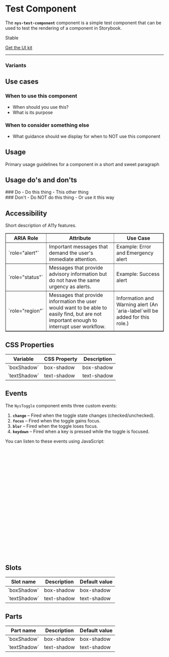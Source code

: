 
<Meta of={NysTestComponentStories} title="Components/TestComponent/Documentation" />

# Test Component

The **`nys-test-component`** component is a simple test component that can be used to test the rendering of a component in Storybook.

<p class="pill stable">Stable</p>

<p class="pill uikit"><a href="#">Get the UI kit</a></p>

***

<Canvas of={NysTestComponentStories.Default} />

<Controls />

### Variants

<Canvas of={NysTestComponentStories.CustomName} />

## Use cases

### When to use this component
  - When should you use this?
  - What is its purpose

### When to consider something else
  - What guidance should we display for when to NOT use this component

## Usage 

Primary usage guidelines for a component in a short and sweet paragraph

## Usage do's and don'ts

<div class="usagedos do">
### Do
- Do this thing
- This other thing
</div>

<div class="usagedos dont">
### Don't
  - Do NOT do this thing
  - Or use it this way
</div>

## Accessibility

Short description of A11y features. 

<table border="1">
  <thead>
    <tr>
      <th><strong>ARIA Role</strong></th>
      <th><strong>Attribute</strong></th>
      <th><strong>Use Case</strong></th>
    </tr>
  </thead>
  <tbody>
    <tr>
      <td>`role="alert"`</td>
      <td>Important messages that demand the user's immediate attention.</td>
      <td>Example: Error and Emergency alert</td>
    </tr>
    <tr>
      <td>`role="status"`</td>
      <td>Messages that provide advisory information but do not have the same urgency as alerts.</td>
      <td>Example: Success alert</td>
    </tr>
    <tr>
      <td>`role="region"`</td>
      <td>Messages that provide information the user would want to be able to easily find, but are not important enough to interrupt user workflow.</td>
      <td>Information and Warning alert (An `aria-label`will be added for this role.)</td>
    </tr>
  </tbody>
</table>

## CSS Properties
<table>
    <thead>
    <tr>
        <th>Variable</th>
        <th>CSS Property</th>
        <th>Description</th>
    </tr>
    </thead>
    <tbody>
    <tr>
        <td>`boxShadow`</td>
        <td>box-shadow</td>
        <td>box-shadow</td>
    </tr>
    <tr>
        <td>`textShadow`</td>
        <td>text-shadow</td>
        <td>text-shadow</td>
    </tr>
    </tbody>
</table>

## Events
The `NysToggle` component emits three custom events:

1. **`change`** – Fired when the toggle state changes (checked/unchecked).
2. **`focus`** – Fired when the toggle gains focus.
3. **`blur`** – Fired when the toggle loses focus.
4. **`keydown`** – Fired when a key is pressed while the toggle is focused.

You can listen to these events using JavaScript:

```js

  // Select the toggle component
  const toggle = document.querySelector('nys-toggle');

  // Listen for the 'change' event
  toggle.addEventListener('change', (event) => {
    console.log('Checkbox changed:', event.target.checked);
  });

  // Listen for the 'focus' event
  toggle.addEventListener('focus', () => {
    console.log('Checkbox is focused');
  });

  // Listen for the 'blur' event
  toggle.addEventListener('blur', () => {
    console.log('Checkbox lost focus');
  });

  // Listen for the 'keydown' event
  toggle.addEventListener('keydown', (event) => {
    console.log('Key pressed:', event.key);
  });
```

## Slots
<table>
    <thead>
    <tr>
        <th>Slot name</th>
        <th>Description</th>
        <th>Default value</th>
    </tr>
    </thead>
    <tbody>
    <tr>
        <td>`boxShadow`</td>
        <td>box-shadow</td>
        <td>box-shadow</td>
    </tr>
    <tr>
        <td>`textShadow`</td>
        <td>text-shadow</td>
        <td>text-shadow</td>
    </tr>
    </tbody>
</table>

## Parts
<table>
    <thead>
    <tr>
        <th>Part name</th>
        <th>Description</th>
        <th>Default value</th>
    </tr>
    </thead>
    <tbody>
    <tr>
        <td>`boxShadow`</td>
        <td>box-shadow</td>
        <td>box-shadow</td>
    </tr>
    <tr>
        <td>`textShadow`</td>
        <td>text-shadow</td>
        <td>text-shadow</td>
    </tr>
    </tbody>
</table>
